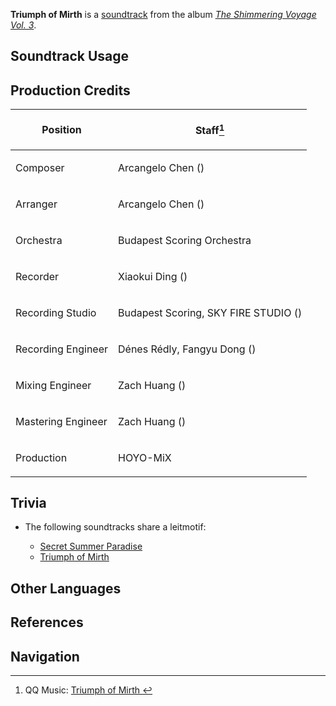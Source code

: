 {{Soundtrack Infobox
|image          = The Shimmering Voyage Vol 3.png
|album          = The Shimmering Voyage Vol. 3
|disc           = 1
|number         = 07
|featured       = 
|featured2      = 
|featured3      = 
|featured_disc  = 
|featured_disc2 = 
|featured_disc3 = 
|youtube_id     = ryoT6f1HtIQ
|spotify_id     = 3R2d2W5voaMJEzBghASeLz
|previous       = Eventide Caprice
|next           = Cheerful March
}}
'''Triumph of Mirth''' is a [[soundtrack]] from the album ''[[The Shimmering Voyage Vol. 3]]''.

==Soundtrack Usage==
{{Soundtrack Usage
|quest             = 
|location          = Pavilion of Hermits
|domain            = 
|eventgameplay     = Secret Summer Paradise/Spino Blaster;;Secret Summer Paradise/Dance of Flashing Thought;;Secret Summer Paradise/Bing-Bang Finchball;;Spino Doubleblaster;;Gratifying Gathering;;Mondstadt Tourism Revitalization Project//pre-registration interface;;Rhythm Ball Meztli
}}

==Production Credits==
{| class="wikitable"
! Position
! Staff<ref>QQ Music: [https://y.qq.com/n/ryqq/songDetail/002oRc7Z1BufO2 Triumph of Mirth {{zh|欢笑的凯旋}}]</ref>
|-
! Composer
| Arcangelo Chen ({{zh|陈子敏}})
|-
! Arranger
| Arcangelo Chen ({{zh|陈子敏}})
|-
! Orchestra
| Budapest Scoring Orchestra
|-
! Recorder
| Xiaokui Ding ({{zh|丁晓逵}})
|-
! Recording Studio
| Budapest Scoring, SKY FIRE STUDIO ({{zh|九紫天诚录音棚}})
|-
! Recording Engineer
| Dénes Rédly, Fangyu Dong ({{zh|董方昱}})
|-
! Mixing Engineer
| Zach Huang ({{zh|黄巍}})
|-
! Mastering Engineer
| Zach Huang ({{zh|黄巍}})
|-
! Production
| HOYO-MiX
|}
<!--
==Gallery==
<gallery>
</gallery>
-->

==Trivia==
* <section begin="TriumphOfMirthLeitmotif" />The following soundtracks share a leitmotif:
** [[Secret Summer Paradise (Soundtrack)|Secret Summer Paradise]]
** [[Triumph of Mirth]]<section end="TriumphOfMirthLeitmotif" />

==Other Languages==
{{Other Languages
|en      = Triumph of Mirth
|zhs     = 欢笑的凯旋
|zhs_rm  = 
|zht     = 歡笑的凱旋
|zht_rm  = 
|zh_tl   = 
|ja      = 歓喜の凱旋
|ja_rm   = Kanki no Gaisen
|ja_tl   = Triumph of Mirth
}}

==References==
{{Reflist}}

==Navigation==
{{Soundtrack Navbox|The Shimmering Voyage|3}}